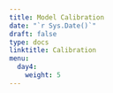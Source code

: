```yaml
---
title: Model Calibration
date: "`r Sys.Date()`"
draft: false
type: docs
linktitle: Calibration
menu:
  day4:
    weight: 5
---
```


<!-- [Download slides - estimating inputs](../../../Course_Modularization/Calibration/Slides/Estimating_Input_parameters_in_decision_modeling.pptx) -->

<!-- [Download slides - model calibration](../../../Course_Modularization/Calibration/Slides/Calibration_CDC.pptx) -->

<!-- ## R code demo & walkthrough - Model calibartion -->

<!-- [Download model function](../../../Course_Modularization/Calibration/Calibration CRS/CRS_MarkovModel_Function.R) -->

<!-- [Download calibration targets data](../../../Course_Modularization/Calibration/Calibration CRS/CRS_CalibTargets.RData) -->

<!-- [Download random search code](../../../Course_Modularization/Calibration/Calibration CRS/CRS_Calib_RandomSearch.Rmd) -->

<!-- [Download Nelder Mead code](../../../Course_Modularization/Calibration/Calibration CRS/CRS_Calib_NelderMead.Rmd) -->

<!-- ## Exercise - Calibrating the Markov Sick-Sicker model -->

<!-- [Download exercise worksheet](../../../Course_Modularization/Calibration/Calibration Sick-Sicker/exercise worksheets/SickSicker-CalibrationExercise.html) -->

<!-- [Download exercise template](../../../Course_Modularization/Calibration/Calibration Sick-Sicker/templates/SickSicker_CalibTemplate.Rmd) -->

<!-- [Download calibration targets data](../../../Course_Modularization/Calibration/Calibration Sick-Sicker/data/SickSicker_CalibTargets.RData) -->

<!-- [Download model function](../../../Course_Modularization/Calibration/Calibration Sick-Sicker/functions/SickSicker_MarkovModel_Function.R) -->

<!-- ## Instructor solutions -->

<!-- Instructor solutions will be uploaded later. -->

<!-- [Download instructor solutions - random search](../../../Course_Modularization/Calibration/Calibration Sick-Sicker/solutions/Solutions_SickSicker_Calib_RandomSearch.Rmd) -->

<!-- [Download instructor solutions - Nelder Mead](../../../Course_Modularization/Calibration/Calibration Sick-Sicker/solutions/Solutions_SickSicker_Calib_NelderMead.Rmd) -->



